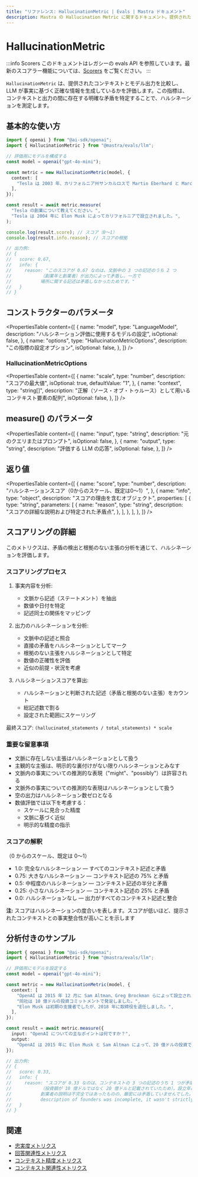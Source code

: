 ```yaml
---
title: "リファレンス: HallucinationMetric | Evals | Mastra ドキュメント"
description: Mastra の Hallucination Metric に関するドキュメント。提供されたコンテキストとの矛盾を検出することで、LLM の出力が事実に即しているかを評価します。
---
```


# HallucinationMetric

:::info Scorers
このドキュメントはレガシーの evals API を参照しています。最新のスコアラー機能については、[Scorers](/docs/scorers/overview) をご覧ください。
:::

`HallucinationMetric` は、提供されたコンテキストとモデル出力を比較し、LLM が事実に基づく正確な情報を生成しているかを評価します。この指標は、コンテキストと出力の間に存在する明確な矛盾を特定することで、ハルシネーションを測定します。

## 基本的な使い方

```typescript
import { openai } from "@ai-sdk/openai";
import { HallucinationMetric } from "@mastra/evals/llm";

// 評価用にモデルを構成する
const model = openai("gpt-4o-mini");

const metric = new HallucinationMetric(model, {
  context: [
    "Tesla は 2003 年、カリフォルニア州サンカルロスで Martin Eberhard と Marc Tarpenning によって設立されました。",
  ],
});

const result = await metric.measure(
  "Tesla の創業について教えてください。",
  "Tesla は 2004 年に Elon Musk によってカリフォルニアで設立されました。",
);

console.log(result.score); // スコア（0〜1）
console.log(result.info.reason); // スコアの根拠

// 出力例:
// {
//   score: 0.67,
//   info: {
//     reason: "このスコアが 0.67 なのは、文脈中の 3 つの記述のうち 2 つ
//           （創業年と創業者）が出力によって矛盾し、一方で
//           場所に関する記述は矛盾しなかったためです。"
//   }
// }
```


## コンストラクターのパラメータ

<PropertiesTable
  content={[
    {
      name: "model",
      type: "LanguageModel",
      description: "ハルシネーション評価に使用するモデルの設定",
      isOptional: false,
    },
    {
      name: "options",
      type: "HallucinationMetricOptions",
      description: "この指標の設定オプション",
      isOptional: false,
    },
  ]}
/>

### HallucinationMetricOptions

<PropertiesTable
  content={[
    {
      name: "scale",
      type: "number",
      description: "スコアの最大値",
      isOptional: true,
      defaultValue: "1",
    },
    {
      name: "context",
      type: "string[]",
      description: "正解（ソース・オブ・トゥルース）として用いるコンテキスト要素の配列",
      isOptional: false,
    },
  ]}
/>

## measure() のパラメータ

<PropertiesTable
  content={[
    {
      name: "input",
      type: "string",
      description: "元のクエリまたはプロンプト",
      isOptional: false,
    },
    {
      name: "output",
      type: "string",
      description: "評価する LLM の応答",
      isOptional: false,
    },
  ]}
/>

## 返り値

<PropertiesTable
  content={[
    {
      name: "score",
      type: "number",
      description: "ハルシネーションスコア（0からのスケール、既定は0～1）",
    },
    {
      name: "info",
      type: "object",
      description: "スコアの理由を含むオブジェクト",
      properties: [
        {
          type: "string",
          parameters: [
            {
              name: "reason",
              type: "string",
              description:
                "スコアの詳細な説明および特定された矛盾点",
            },
          ],
        },
      ],
    },
  ]}
/>

## スコアリングの詳細

このメトリクスは、矛盾の検出と根拠のない主張の分析を通じて、ハルシネーションを評価します。

### スコアリングプロセス

1. 事実内容を分析:
   - 文脈から記述（ステートメント）を抽出
   - 数値や日付を特定
   - 記述同士の関係をマッピング

2. 出力のハルシネーションを分析:
   - 文脈中の記述と照合
   - 直接の矛盾をハルシネーションとしてマーク
   - 根拠のない主張をハルシネーションとして特定
   - 数値の正確性を評価
   - 近似の前提・状況を考慮

3. ハルシネーションスコアを算出:
   - ハルシネーションと判断された記述（矛盾と根拠のない主張）をカウント
   - 総記述数で割る
   - 設定された範囲にスケーリング

最終スコア: `(hallucinated_statements / total_statements) * scale`

### 重要な留意事項

- 文脈に存在しない主張はハルシネーションとして扱う
- 主観的な主張は、明示的な裏付けがない限りハルシネーションとみなす
- 文脈内の事実についての推測的な表現（"might"、"possibly"）は許容される
- 文脈外の事実についての推測的な表現はハルシネーションとして扱う
- 空の出力はハルシネーション数ゼロとなる
- 数値評価では以下を考慮する：
  - スケールに見合った精度
  - 文脈に基づく近似
  - 明示的な精度の指示

### スコアの解釈

（0 からのスケール、既定は 0〜1）

- 1.0: 完全なハルシネーション — すべてのコンテキスト記述と矛盾
- 0.75: 大きなハルシネーション — コンテキスト記述の 75% と矛盾
- 0.5: 中程度のハルシネーション — コンテキスト記述の半分と矛盾
- 0.25: 小さなハルシネーション — コンテキスト記述の 25% と矛盾
- 0.0: ハルシネーションなし — 出力がすべてのコンテキスト記述と整合

**注:** スコアはハルシネーションの度合いを表します。スコアが低いほど、提示されたコンテキストとの事実整合性が高いことを示します

## 分析付きのサンプル

```typescript
import { openai } from "@ai-sdk/openai";
import { HallucinationMetric } from "@mastra/evals/llm";

// 評価用にモデルを設定する
const model = openai("gpt-4o-mini");

const metric = new HallucinationMetric(model, {
  context: [
    "OpenAI は 2015 年 12 月に Sam Altman、Greg Brockman らによって設立されました。",
    "同社は 10 億ドルの投資コミットメントで発足しました。",
    "Elon Musk は初期の支援者でしたが、2018 年に取締役を退任しました。",
  ],
});

const result = await metric.measure({
  input: "OpenAI についての主なポイントは何ですか？",
  output:
    "OpenAI は 2015 年に Elon Musk と Sam Altman によって、20 億ドルの投資で設立されました。",
});

// 出力例:
// {
//   score: 0.33,
//   info: {
//     reason: "スコアが 0.33 なのは、コンテキストの 3 つの記述のうち 1 つが矛盾していたためです
//           （投資額が 10 億ドルではなく 20 億ドルと記載されていたため）。設立年は正しく、
//           創業者の説明は不完全ではあったものの、厳密には矛盾していませんでした。"
//           description of founders was incomplete, it wasn't strictly contradictory."
//   }
// }
```


## 関連

- [忠実度メトリクス](./faithfulness)
- [回答関連性メトリクス](./answer-relevancy)
- [コンテキスト精度メトリクス](./context-precision)
- [コンテキスト関連性メトリクス](./context-relevancy)